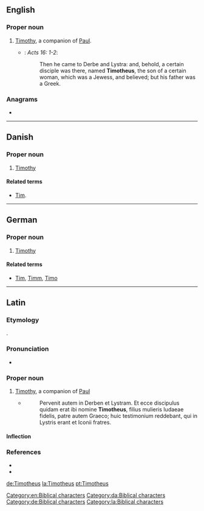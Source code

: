 ==English==

===Proper noun===
{{en-proper noun}}

# [[Timothy]], a companion of [[Paul]]. {{qualifier|biblical character}} [[Category:en:Biblical characters]]
#* {{RQ:Authorized Version}}: ''Acts 16: 1-2'':
#*: Then he came to Derbe and Lystra: and, behold, a certain disciple was there, named '''Timotheus''', the son of a certain woman, which was a Jewess, and believed; but his father was a Greek.

===Anagrams===
* {{l|en|mouthiest}}

----

==Danish==

===Proper noun===
{{head|da|proper noun}}

# [[Timothy]] {{qualifier|biblical character}} [[Category:da:Biblical characters]]

====Related terms====
* {{qualifier|given name}} [[Tim]].

----

==German==

===Proper noun===
{{head|de|proper noun}}

# {{lb|de|biblical character}} [[Timothy]] {{qualifier|biblical character}} 

====Related terms====
* {{qualifier|given names}} [[Tim]], [[Timm]], [[Timo]]

[[Category:de:Biblical characters]]

----

==Latin==

===Etymology===
{{bor|la|grc|Τῑμόθεος}}.

===Pronunciation===
* {{la-IPA|Tīmotheus|eccl=yes}}

===Proper noun===
{{la-proper noun|Tīmotheus|Tīmotheī|m|second}}

# [[Timothy]], a companion of [[Paul]] {{qualifier|biblical character}} 
#* {{RQ:Vulgate|Actus Apostolorum|16|1-2}}
#*: Pervenit autem in Derben et Lystram. Et ecce discipulus quidam erat ibi nomine '''Timotheus''', filius mulieris Iudaeae fidelis, patre autem Graeco; huic testimonium reddebant, qui in Lystris erant et Iconii fratres.

====Inflection====
{{la-decl-2nd|num=sg|Tīmothe}}

===References===
* {{R:L&S}}
* {{R:Gaffiot}}

[[Category:la:Biblical characters]]

[[de:Timotheus]]
[[la:Timotheus]]
[[pt:Timotheus]]